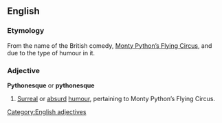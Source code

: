 ==English==

===Etymology===
From the name of the British comedy, [[w:Monty Python's Flying Circus|Monty Python’s Flying Circus]], and due to the type of humour in it.

===Adjective===
'''Pythonesque''' or '''pythonesque'''<!--Encarata gives only uc, m-w and Collins have no entry-->

# [[Surreal]] or [[absurd]] [[humour]], pertaining to Monty Python’s Flying Circus.

[[Category:English adjectives]]